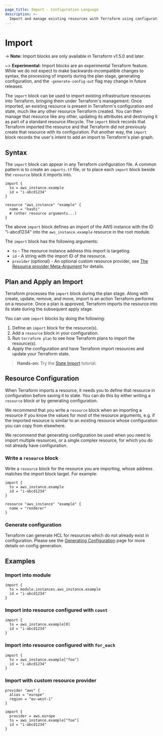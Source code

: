 ```yaml
---
page_title: Import - Configuration Language
description: >-
  Import and manage existing resources with Terraform using configuration-driven import.
---
```


# Import

-> **Note:** Import blocks are only available in Terraform v1.5.0 and later.

~> **Experimental:** Import blocks are an experimental Terraform feature. While we do not expect to make backwards-incompatible changes to syntax, the processing of imports during the plan stage, generating configuration, and the `-generate-config-out` flag may change in future releases.

The `import` block can be used to import existing infrastructure resources into Terraform, bringing them under Terraform's management. Once imported, an existing resource is present in Terraform's configuration and state, much like any other resource Terraform created. You can then manage that resource like any other, updating its attributes and destroying it as part of a standard resource lifecycle.
The `import` block records that Terraform imported the resource and that Terraform did not previously create that resource with its configuration. Put another way, the `import` block records the user's intent to add an import to Terraform's plan graph.

## Syntax

The `import` block can appear in any Terraform configuration file. A common pattern is to create an `imports.tf` file, or to place each `import` block beside the `resource` block it imports into.

```hcl
import {
  to = aws_instance.example
  id = "i-abcd1234"
}

resource "aws_instance" "example" {
  name = "hashi"
  # (other resource arguments...)
}
```

The above `import` block defines an import of the AWS instance with the ID "i-abcd1234" into the `aws_instance.example` resource in the root module.

The `import` block has the following arguments:
 - `to` - The resource instance address this import is targeting.
 - `id` - A string with the import ID of the resource.
 - `provider` (optional) - An optional custom resource provider, see [The Resource provider Meta-Argument](/terraform/language/meta-arguments/resource-provider) for details.

## Plan and Apply an Import

Terraform processes the `import` block during the plan stage. Along with create, update, remove, and move, import is an action Terraform performs on a resource. Once a plan is approved, Terraform imports the resource into its state during the subsequent apply stage.

You can use `import` blocks by doing the following:
1. Define an `import` block for the resource(s).
1. Add a `resource` block in your configuration.
1. Run `terraform plan` to see how Terraform plans to import the resource(s).
1. Apply the configuration and have Terraform import resources and update your Terraform state.

> **Hands-on:** Try the [State Import](/terraform/tutorials/state/state-import?utm_source=WEBSITE&utm_medium=WEB_IO&utm_offer=ARTICLE_PAGE&utm_content=DOCS) tutorial.

## Resource Configuration

When Terraform imports a resource, it needs you to define that resource in configuration before saving it to state. You can do this by either writing a `resource` block or by generating configuration. 

We recommend that you write a `resource` block when an importing a resource if you know the values for most of the resource arguments, e.g. if the imported resource is similar to an existing resource whose configuration you can copy from elsewhere.

We recommend that generating configuration be used when you need to import multiple resources, or a single complex resource, for which you do not already have configuration.

### Write a `resource` block

Write a `resource` block for the resource you are importing, whose address matches the import block target. For example:

```hcl
import {
  to = aws_instance.example
  id = "i-abcd1234"
}

resource "aws_instance" "example" {
  name = "renderer"
}
```

### Generate configuration

Terraform can generate HCL for resources which do not already exist in configuration. 
Please see the [Generating Configuration](/terraform/language/import/generating-configuration) page for more details on config generation.

## Examples

### Import into module

```hcl
import {
  to = module.instances.aws_instance.example
  id = "i-abcd1234"
}
```

### Import into resource configured with `count`

```hcl
import {
  to = aws_instance.example[0]
  id = "i-abcd1234"
}
```


### Import into resource configured with `for_each`
```hcl
import {
  to = aws_instance.example["foo"]
  id = "i-abcd1234"
}
```

### Import with custom resource provider

```hcl
provider "aws" {
  alias = "europe"
  region = "eu-west-1"
}

import {
  provider = aws.europe
  to = aws_instance.example["foo"]
  id = "i-abcd1234"
}
```
